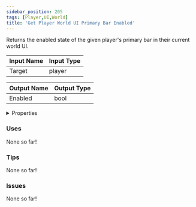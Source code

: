 ```yaml
---
sidebar_position: 205
tags: [Player,UI,World]
title: 'Get Player World UI Primary Bar Enabled'
---
```


Returns the enabled state of the given player's primary bar in their current world UI.




<EsbSvg />

| Input Name | Input Type |
|-----------|-----------|
| Target | player |

| Output Name | Output Type |
|-----------|-----------|
| Enabled | bool |


<details>
  <summary>Properties</summary>
  <div>
    <div>
    <table>
      <thead>
        <tr>
          <th>Is beta required?</th>
          <th>❌</th>
        </tr>
        <tr>
          <th>Is this chip a trolling risk?</th>
          <th>❌</th>
        </tr>
        <tr>
          <th>Is this chip a role assignment risk?</th>
          <th>❌</th>
        </tr>
        <tr>
          <th>Chip UUID</th>
          <th>125d57be-9afa-46b3-a1c4-0c967d044334</th>
        </tr>
      </thead>
    </table>
    </div>
  </div>
</details>

### Uses

None so far!

### Tips

None so far!

### Issues

None so far!